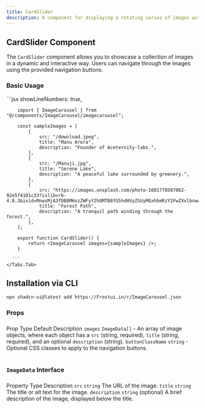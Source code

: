 ```yaml
---
title: CardSlider
description: A component for displaying a rotating series of images with navigation controls.
---
```



## CardSlider Component

The `CardSlider` component allows you to showcase a collection of images in a dynamic and interactive way. Users can navigate through the images using the provided navigation buttons.

### Basic Usage

<div
  style={{
    border: '1px solid #e5e7eb',
    borderRadius: '0.75rem',
    padding: '1.5rem',
    marginTop: '2rem',
    marginBottom: '2rem',
  }}
>
  <Tabs items={['Preview', 'Code']}>
    <Tabs.Tab>
      <div style={{ display: 'flex', justifyContent: 'center' }}>
        <BasicImageCarouselDemo />
      </div>
    </Tabs.Tab>
    <Tabs.Tab>
      ```jsx showLineNumbers: true,

        import { ImageCarousel } from "@/components/ImageCarousel/imagecarousel";

        const sampleImages = [
            {
                src: "/download.jpeg",
                title: "Manu Arora",
                description: "Founder of Aceternity-labs.",
            },
            {
                src: "/Manuji.jpg",
                title: "Serene Lake",
                description: "A peaceful lake surrounded by greenery.",
            },
            {
                src: "https://images.unsplash.com/photo-1601778587862-92e5f4101c33?ixlib=rb-4.0.3&ixid=MnwxMjA3fDB8MHxzZWFyY2h8MTB8fG5hdHVyZSUyMGxhbmRzY2FwZXxlbnwwfHwwfHw%3D&auto=format&fit=crop&w=800&q=60",
                title: "Forest Path",
                description: "A tranquil path winding through the forest.",
            },
        ];

        export function CardSlider() {
            return <ImageCarousel images={sampleImages} />;
        }

      ```
    </Tabs.Tab>
  </Tabs>
</div>

## Installation via CLI

```bash showLineNumbers: true
npx shadcn-ui@latest add https://Frostui.in/r/ImageCarousel.json
```

### Props
###

<Table>
  <thead>
    <Table.Tr>
      <Table.Th>Prop</Table.Th>
      <Table.Th>Type</Table.Th>
      <Table.Th>Default</Table.Th>
      <Table.Th>Description</Table.Th>
    </Table.Tr>
  </thead>
  <tbody>
    <Table.Tr>
      <Table.Td><code>images</code></Table.Td>
      <Table.Td><code>ImageData[]</code></Table.Td>
      <Table.Td>-</Table.Td>
      <Table.Td>An array of image objects, where each object has a <code>src</code> (string, required), <code>title</code> (string, required), and an optional <code>description</code> (string).</Table.Td>
    </Table.Tr>
    <Table.Tr>
      <Table.Td><code>buttonClassName</code></Table.Td>
      <Table.Td><code>string</code></Table.Td>
      <Table.Td>-</Table.Td>
      <Table.Td>Optional CSS classes to apply to the navigation buttons.</Table.Td>
    </Table.Tr>
  </tbody>
</Table>

### `ImageData` Interface

###


<Table>
  <thead>
    <Table.Tr>
      <Table.Th>Property</Table.Th>
      <Table.Th>Type</Table.Th>
      <Table.Th>Description</Table.Th>
    </Table.Tr>
  </thead>
  <tbody>
    <Table.Tr>
      <Table.Td><code>src</code></Table.Td>
      <Table.Td><code>string</code></Table.Td>
      <Table.Td>The URL of the image.</Table.Td>
    </Table.Tr>
    <Table.Tr>
      <Table.Td><code>title</code></Table.Td>
      <Table.Td><code>string</code></Table.Td>
      <Table.Td>The title or alt text for the image.</Table.Td>
    </Table.Tr>
    <Table.Tr>
      <Table.Td><code>description</code></Table.Td>
      <Table.Td><code>string</code> (optional)</Table.Td>
      <Table.Td>A brief description of the image, displayed below the title.</Table.Td>
    </Table.Tr>
  </tbody>
</Table>